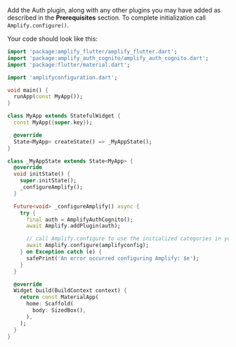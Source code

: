 Add the Auth plugin, along with any other plugins you may have added as described in the **Prerequisites** section. To complete initialization call `Amplify.configure()`.

Your code should look like this:

```dart
import 'package:amplify_flutter/amplify_flutter.dart';
import 'package:amplify_auth_cognito/amplify_auth_cognito.dart';
import 'package:flutter/material.dart';

import 'amplifyconfiguration.dart';

void main() {
  runApp(const MyApp());
}

class MyApp extends StatefulWidget {
  const MyApp({super.key});

  @override
  State<MyApp> createState() => _MyAppState();
}

class _MyAppState extends State<MyApp> {
  @override
  void initState() {
    super.initState();
    _configureAmplify();
  }

  Future<void> _configureAmplify() async {
    try {
      final auth = AmplifyAuthCognito();
      await Amplify.addPlugin(auth);

      // call Amplify.configure to use the initialized categories in your app
      await Amplify.configure(amplifyconfig);
    } on Exception catch (e) {
      safePrint('An error occurred configuring Amplify: $e');
    }
  }

  @override
  Widget build(BuildContext context) {
    return const MaterialApp(
      home: Scaffold(
        body: SizedBox(),
      ),
    );
  }
}
```
